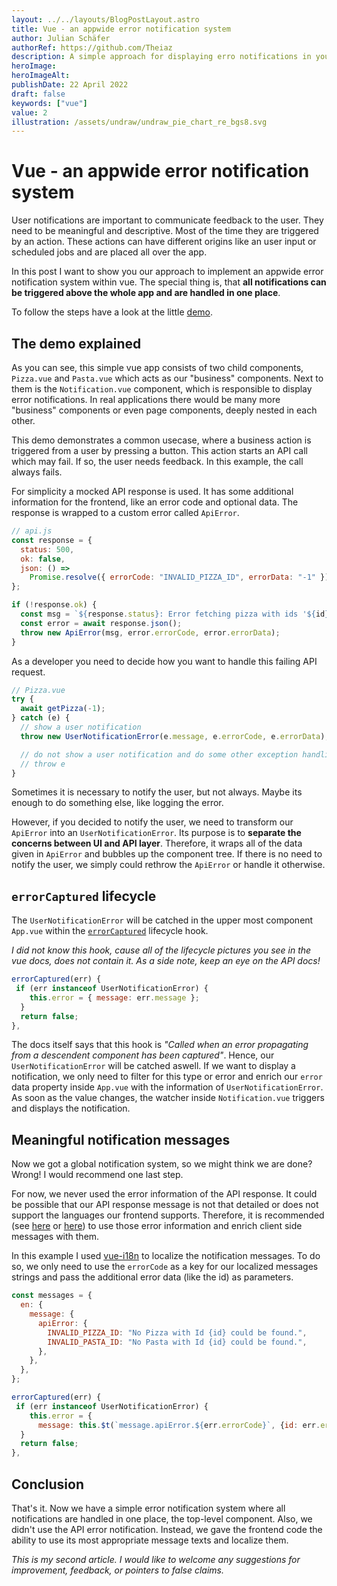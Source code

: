 ```yaml
---
layout: ../../layouts/BlogPostLayout.astro
title: Vue - an appwide error notification system
author: Julian Schäfer
authorRef: https://github.com/Theiaz
description: A simple approach for displaying erro notifications in your vue app
heroImage:
heroImageAlt:
publishDate: 22 April 2022
draft: false
keywords: ["vue"]
value: 2
illustration: /assets/undraw/undraw_pie_chart_re_bgs8.svg
---
```


# Vue - an appwide error notification system

User notifications are important to communicate feedback to the user. They need to be meaningful and descriptive. Most of the time they are triggered by an action. These actions can have different origins like an user input or scheduled jobs and are placed all over the app.

In this post I want to show you our approach to implement an appwide error notification system within vue. The special thing is, that **all notifications can be triggered above the whole app and are handled in one place**.

To follow the steps have a look at the little [demo](https://codesandbox.io/s/appwide-error-notifications-fi5xnl?file=/src/i18n/index.js).

## The demo explained

As you can see, this simple vue app consists of two child components, `Pizza.vue` and `Pasta.vue` which acts as our "business" components. Next to them is the `Notification.vue` component, which is responsible to display error notifications. In real applications there would be many more "business" components or even page components, deeply nested in each other.

This demo demonstrates a common usecase, where a business action is triggered from a user by pressing a button. This action starts an API call which may fail. If so, the user needs feedback. In this example, the call always fails.

For simplicity a mocked API response is used. It has some additional information for the frontend, like an error code and optional data. The response is wrapped to a custom error called `ApiError`.

```js
// api.js
const response = {
  status: 500,
  ok: false,
  json: () =>
    Promise.resolve({ errorCode: "INVALID_PIZZA_ID", errorData: "-1" }),
};

if (!response.ok) {
  const msg = `${response.status}: Error fetching pizza with ids '${id}'.`;
  const error = await response.json();
  throw new ApiError(msg, error.errorCode, error.errorData);
}
```

As a developer you need to decide how you want to handle this failing API request.

```js
// Pizza.vue
try {
  await getPizza(-1);
} catch (e) {
  // show a user notification
  throw new UserNotificationError(e.message, e.errorCode, e.errorData);

  // do not show a user notification and do some other exception handling
  // throw e
}
```

Sometimes it is necessary to notify the user, but not always. Maybe its enough to do something else, like logging the error.

However, if you decided to notify the user, we need to transform our `ApiError` into an `UserNotificationError`. Its purpose is to **separate the concerns between UI and API layer**. Therefore, it wraps all of the data given in `ApiError` and bubbles up the component tree. If there is no need to notify the user, we simply could rethrow the `ApiError` or handle it otherwise.

## `errorCaptured` lifecycle

The `UserNotificationError` will be catched in the upper most component `App.vue` within the [`errorCaptured`](https://vuejs.org/api/options-lifecycle.html#errorcaptured) lifecycle hook.

_I did not know this hook, cause all of the lifecycle pictures you see in the vue docs, does not contain it. As a side note, keep an eye on the API docs!_

```js
errorCaptured(err) {
 if (err instanceof UserNotificationError) {
    this.error = { message: err.message };
  }
  return false;
},
```

The docs itself says that this hook is _"Called when an error propagating from a descendent component has been captured"_. Hence, our `UserNotificationError` will be catched aswell. If we want to display a notification, we only need to filter for this type or error and enrich our `error` data property inside `App.vue` with the information of `UserNotificationError`. As soon as the value changes, the watcher inside `Notification.vue` triggers and displays the notification.

## Meaningful notification messages

Now we got a global notification system, so we might think we are done? Wrong! I would recommend one last step.

For now, we never used the error information of the API response. It could be possible that our API response message is not that detailed or does not support the languages our frontend supports. Therefore, it is recommended (see [here](https://stackoverflow.com/questions/67290510/whether-all-error-messages-should-come-from-the-backend-in-a-form-that-can-be-sh/67290755#67290755) or [here](https://stackoverflow.com/questions/30109787/internationalization-of-api-error-messages-on-front-end-or-back-end/45350006#45350006)) to use those error information and enrich client side messages with them.

In this example I used [vue-i18n](https://vue-i18n.intlify.dev/) to localize the notification messages. To do so, we only need to use the `errorCode` as a key for our localized messages strings and pass the additional error data (like the id) as parameters.

```js
const messages = {
  en: {
    message: {
      apiError: {
        INVALID_PIZZA_ID: "No Pizza with Id {id} could be found.",
        INVALID_PASTA_ID: "No Pasta with Id {id} could be found.",
      },
    },
  },
};
```

```js
errorCaptured(err) {
 if (err instanceof UserNotificationError) {
    this.error = {
      message: this.$t(`message.apiError.${err.errorCode}`, {id: err.errorData})};
  }
  return false;
},
```

## Conclusion

That's it. Now we have a simple error notification system where all notifications are handled in one place, the top-level component. Also, we didn't use the API error notification. Instead, we gave the frontend code the ability to use its most appropriate message texts and localize them.

_This is my second article. I would like to welcome any suggestions for improvement, feedback, or pointers to false claims._
